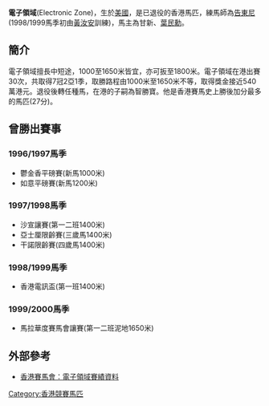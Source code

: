 '''電子領域'''(Electronic Zone)，生於[[美國|美國]]，是已退役的香港馬匹，練馬師為[[告東尼|告東尼]](1998/1999馬季初由[[黃汝安|黃汝安]]訓練)，馬主為甘新、[[葉民勳|葉民勳]]。

==簡介==
電子領域擅長中短途，1000至1650米皆宜，亦可扳至1800米。電子領域在港出賽30次，共取得7冠2亞1季，取勝路程由1000米至1650米不等，取得獎金接近540萬港元。退役後轉任種馬，在港的子嗣為智勝寶。他是香港賽馬史上勝後加分最多的馬匹(27分)。

==曾勝出賽事==
===1996/1997馬季===
*鬱金香平磅賽(新馬1000米)
*如意平磅賽(新馬1200米)
===1997/1998馬季===
*沙宣讓賽(第一二班1400米)
*亞士厘限齡賽(三歲馬1400米)
*干諾限齡賽(四歲馬1400米)
===1998/1999馬季===
*香港電訊盃(第一班1400米)
===1999/2000馬季===
*馬拉華度賽馬會讓賽(第一二班泥地1650米)

==外部參考==
*[http://www.hkjc.com/chinese/racing/OtherHorse.asp?HorseNo=BP032 香港賽馬會：電子領域賽績資料]

[[Category:香港競賽馬匹|Category:香港競賽馬匹]]